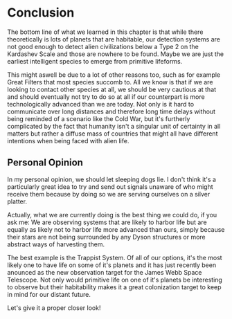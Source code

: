 # Conclusion 

The bottom line of what we learned in this chapter is that while there theoretically is lots of planets that are habitable, our detection systems are not good enough to detect alien civilizations below a Type 2 on the Kardashev Scale and those are nowhere to be found. Maybe we are just the earliest intelligent species to emerge from primitive lifeforms.

This might aswell be due to a lot of other reasons too, such as for example Great Filters that most species succomb to. All we know is that if we are looking to contact other species at all, we should be very cautious at that and should eventually not try to do so at all if our counterpart is more technologically advanced than we are today. Not only is it hard to communicate over long distances and therefore long time delays without being reminded of a scenario like the Cold War, but it's furtherly complicated by the fact that humanity isn't a singular unit of certainty in all matters but rather a diffuse mass of countries that might all have different intentions when being faced with alien life.

## Personal Opinion
In my personal opinion, we should let sleeping dogs lie. I don't think it's a particularly great idea to try and send out signals unaware of who might receive them because by doing so we are serving ourselves on a silver platter.

Actually, what we are currently doing is the best thing we could do, if you ask me: We are observing systems that are likely to harbor life but are equally as likely not to harbor life more advanced than ours, simply because their stars are not being surrounded by any Dyson structures or more abstract ways of harvesting them. 

The best example is the Trappist System. Of all of our options, it's the most likely one to have life on some of it's planets and it has just recently been anounced as the new observation target for the James Webb Space Telescope. Not only would primitive life on one of it's planets be interesting to observe but their habitability makes it a great colonization target to keep in mind for our distant future.

Let's give it a proper closer look!